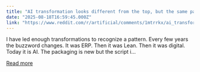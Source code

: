```yaml
---
title: "AI transformation looks different from the top, but the same patterns keep showing up"
date: "2025-08-18T16:59:45.000Z"
link: "https://www.reddit.com/r/artificial/comments/1mtrrkx/ai_transformation_looks_different_from_the_top/"
---
```


I have led enough transformations to recognize a pattern. Every few years the buzzword changes. It was ERP. Then it was Lean. Then it was digital. Today it is AI. The packaging is new but the script i...

[Read more](https://www.reddit.com/r/artificial/comments/1mtrrkx/ai_transformation_looks_different_from_the_top/)
